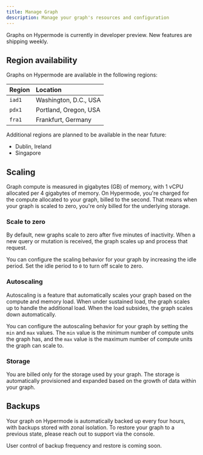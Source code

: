 ```yaml
---
title: Manage Graph
description: Manage your graph's resources and configuration
---
```


<Info>
  Graphs on Hypermode is currently in developer preview. New features are
  shipping weekly.
</Info>

## Region availability

Graphs on Hypermode are available in the following regions:

| Region | Location              |
| :----- | :-------------------- |
| `iad1` | Washington, D.C., USA |
| `pdx1` | Portland, Oregon, USA |
| `fra1` | Frankfurt, Germany    |

Additional regions are planned to be available in the near future:

- Dublin, Ireland
- Singapore

## Scaling

Graph compute is measured in gigabytes (GB) of memory, with 1 vCPU allocated per
4 gigabytes of memory. On Hypermode, you're charged for the compute allocated to
your graph, billed to the second. That means when your graph is scaled to zero,
you're only billed for the underlying storage.

### Scale to zero

By default, new graphs scale to zero after five minutes of inactivity. When a
new query or mutation is received, the graph scales up and process that request.

You can configure the scaling behavior for your graph by increasing the idle
period. Set the idle period to `0` to turn off scale to zero.

### Autoscaling

Autoscaling is a feature that automatically scales your graph based on the
compute and memory load. When under sustained load, the graph scales up to
handle the additional load. When the load subsides, the graph scales down
automatically.

You can configure the autoscaling behavior for your graph by setting the `min`
and `max` values. The `min` value is the minimum number of compute units the
graph has, and the `max` value is the maximum number of compute units the graph
can scale to.

### Storage

You are billed only for the storage used by your graph. The storage is
automatically provisioned and expanded based on the growth of data within your
graph.

## Backups

Your graph on Hypermode is automatically backed up every four hours, with
backups stored with zonal isolation. To restore your graph to a previous state,
please reach out to support via the console.

<Note>User control of backup frequency and restore is coming soon.</Note>
